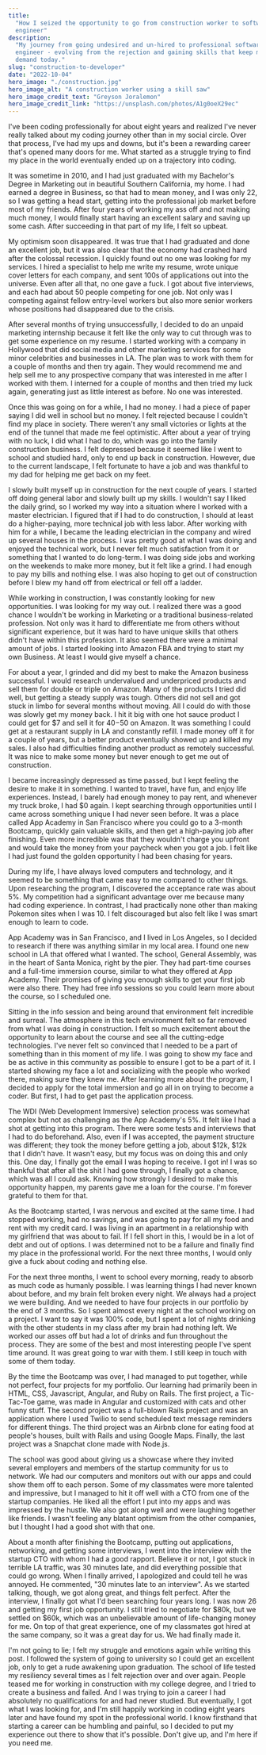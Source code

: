 ```yaml
---
title:
  "How I seized the opportunity to go from construction worker to software
  engineer"
description:
  "My journey from going undesired and un-hired to professional software
  engineer - evolving from the rejection and gaining skills that keep me in
  demand today."
slug: "construction-to-developer"
date: "2022-10-04"
hero_image: "./construction.jpg"
hero_image_alt: "A construction worker using a skill saw"
hero_image_credit_text: "Greyson Joralemon"
hero_image_credit_link: "https://unsplash.com/photos/A1g0oeX29ec"
---
```


I've been coding professionally for about eight years and realized I've never
really talked about my coding journey other than in my social circle. Over that
process, I've had my ups and downs, but it's been a rewarding career that's
opened many doors for me. What started as a struggle trying to find my place in
the world eventually ended up on a trajectory into coding.

It was sometime in 2010, and I had just graduated with my Bachelor's Degree in
Marketing out in beautiful Southern California, my home. I had earned a degree
in Business, so that had to mean money, and I was only 22, so I was getting a
head start, getting into the professional job market before most of my friends.
After four years of working my ass off and not making much money, I would
finally start having an excellent salary and saving up some cash. After
succeeding in that part of my life, I felt so upbeat.

My optimism soon disappeared. It was true that I had graduated and done an
excellent job, but it was also clear that the economy had crashed hard after the
colossal recession. I quickly found out no one was looking for my services. I
hired a specialist to help me write my resume, wrote unique cover letters for
each company, and sent 100s of applications out into the universe. Even after
all that, no one gave a fuck. I got about five interviews, and each had about 50
people competing for one job. Not only was I competing against fellow
entry-level workers but also more senior workers whose positions had disappeared
due to the crisis.

After several months of trying unsuccessfully, I decided to do an unpaid
marketing internship because it felt like the only way to cut through was to get
some experience on my resume. I started working with a company in Hollywood that
did social media and other marketing services for some minor celebrities and
businesses in LA. The plan was to work with them for a couple of months and then
try again. They would recommend me and help sell me to any prospective company
that was interested in me after I worked with them. I interned for a couple of
months and then tried my luck again, generating just as little interest as
before. No one was interested.

Once this was going on for a while, I had no money. I had a piece of paper
saying I did well in school but no money. I felt rejected because I couldn't
find my place in society. There weren't any small victories or lights at the end
of the tunnel that made me feel optimistic. After about a year of trying with no
luck, I did what I had to do, which was go into the family construction
business. I felt depressed because it seemed like I went to school and studied
hard, only to end up back in construction. However, due to the current
landscape, I felt fortunate to have a job and was thankful to my dad for helping
me get back on my feet.

I slowly built myself up in construction for the next couple of years. I started
off doing general labor and slowly built up my skills. I wouldn't say I liked
the daily grind, so I worked my way into a situation where I worked with a
master electrician. I figured that if I had to do construction, I should at
least do a higher-paying, more technical job with less labor. After working with
him for a while, I became the leading electrician in the company and wired up
several houses in the process. I was pretty good at what I was doing and enjoyed
the technical work, but I never felt much satisfaction from it or something that
I wanted to do long-term. I was doing side jobs and working on the weekends to
make more money, but it felt like a grind. I had enough to pay my bills and
nothing else. I was also hoping to get out of construction before I blew my hand
off from electrical or fell off a ladder.

While working in construction, I was constantly looking for new opportunities. I
was looking for my way out. I realized there was a good chance I wouldn't be
working in Marketing or a traditional business-related profession. Not only was
it hard to differentiate me from others without significant experience, but it
was hard to have unique skills that others didn't have within this profession.
It also seemed there were a minimal amount of jobs. I started looking into
Amazon FBA and trying to start my own Business. At least I would give myself a
chance.

For about a year, I grinded and did my best to make the Amazon business
successful. I would research undervalued and underpriced products and sell them
for double or triple on Amazon. Many of the products I tried did well, but
getting a steady supply was tough. Others did not sell and got stuck in limbo
for several months without moving. All I could do with those was slowly get my
money back. I hit it big with one hot sauce product I could get for $7 and sell
it for $40-$50 on Amazon. It was something I could get at a restaurant supply in
LA and constantly refill. I made money off it for a couple of years, but a
better product eventually showed up and killed my sales. I also had difficulties
finding another product as remotely successful. It was nice to make some money
but never enough to get me out of construction.

I became increasingly depressed as time passed, but I kept feeling the desire to
make it in something. I wanted to travel, have fun, and enjoy life experiences.
Instead, I barely had enough money to pay rent, and whenever my truck broke, I
had $0 again. I kept searching through opportunities until I came across
something unique I had never seen before. It was a place called App Academy in
San Francisco where you could go to a 3-month Bootcamp, quickly gain valuable
skills, and then get a high-paying job after finishing. Even more incredible was
that they wouldn't charge you upfront and would take the money from your
paycheck when you got a job. I felt like I had just found the golden opportunity
I had been chasing for years.

During my life, I have always loved computers and technology, and it seemed to
be something that came easy to me compared to other things. Upon researching the
program, I discovered the acceptance rate was about 5%. My competition had a
significant advantage over me because many had coding experience. In contrast, I
had practically none other than making Pokemon sites when I was 10. I felt
discouraged but also felt like I was smart enough to learn to code.

App Academy was in San Francisco, and I lived in Los Angeles, so I decided to
research if there was anything similar in my local area. I found one new school
in LA that offered what I wanted. The school, General Assembly, was in the heart
of Santa Monica, right by the pier. They had part-time courses and a full-time
immersion course, similar to what they offered at App Academy. Their promises of
giving you enough skills to get your first job were also there. They had free
info sessions so you could learn more about the course, so I scheduled one.

Sitting in the info session and being around that environment felt incredible
and surreal. The atmosphere in this tech environment felt so far removed from
what I was doing in construction. I felt so much excitement about the
opportunity to learn about the course and see all the cutting-edge technologies.
I've never felt so convinced that I needed to be a part of something than in
this moment of my life. I was going to show my face and be as active in this
community as possible to ensure I got to be a part of it. I started showing my
face a lot and socializing with the people who worked there, making sure they
knew me. After learning more about the program, I decided to apply for the total
immersion and go all in on trying to become a coder. But first, I had to get
past the application process.

The WDI (Web Development Immersive) selection process was somewhat complex but
not as challenging as the App Academy's 5%. It felt like I had a shot at getting
into this program. There were some tests and interviews that I had to do
beforehand. Also, even if I was accepted, the payment structure was different;
they took the money before getting a job, about $12k, $12k that I didn't have.
It wasn't easy, but my focus was on doing this and only this. One day, I finally
got the email I was hoping to receive. I got in! I was so thankful that after
all the shit I had gone through, I finally got a chance, which was all I could
ask. Knowing how strongly I desired to make this opportunity happen, my parents
gave me a loan for the course. I'm forever grateful to them for that.

As the Bootcamp started, I was nervous and excited at the same time. I had
stopped working, had no savings, and was going to pay for all my food and rent
with my credit card. I was living in an apartment in a relationship with my
girlfriend that was about to fail. If I fell short in this, I would be in a lot
of debt and out of options. I was determined not to be a failure and finally
find my place in the professional world. For the next three months, I would only
give a fuck about coding and nothing else.

For the next three months, I went to school every morning, ready to absorb as
much code as humanly possible. I was learning things I had never known about
before, and my brain felt broken every night. We always had a project we were
building. And we needed to have four projects in our portfolio by the end of 3
months. So I spent almost every night at the school working on a project. I want
to say it was 100% code, but I spent a lot of nights drinking with the other
students in my class after my brain had nothing left. We worked our asses off
but had a lot of drinks and fun throughout the process. They are some of the
best and most interesting people I've spent time around. It was great going to
war with them. I still keep in touch with some of them today.

By the time the Bootcamp was over, I had managed to put together, while not
perfect, four projects for my portfolio. Our learning had primarily been in
HTML, CSS, Javascript, Angular, and Ruby on Rails. The first project, a
Tic-Tac-Toe game, was made in Angular and customized with cats and other funny
stuff. The second project was a full-blown Rails project and was an application
where I used Twilio to send scheduled text message reminders for different
things. The third project was an Airbnb clone for eating food at people's
houses, built with Rails and using Google Maps. Finally, the last project was a
Snapchat clone made with Node.js.

The school was good about giving us a showcase where they invited several
employers and members of the startup community for us to network. We had our
computers and monitors out with our apps and could show them off to each person.
Some of my classmates were more talented and impressive, but I managed to hit it
off well with a CTO from one of the startup companies. He liked all the effort I
put into my apps and was impressed by the hustle. We also got along well and
were laughing together like friends. I wasn't feeling any blatant optimism from
the other companies, but I thought I had a good shot with that one.

About a month after finishing the Bootcamp, putting out applications,
networking, and getting some interviews, I went into the interview with the
startup CTO with whom I had a good rapport. Believe it or not, I got stuck in
terrible LA traffic, was 30 minutes late, and did everything possible that could
go wrong. When I finally arrived, I apologized and could tell he was annoyed. He
commented, "30 minutes late to an interview". As we started talking, though, we
got along great, and things felt perfect. After the interview, I finally got
what I'd been searching four years long. I was now 26 and getting my first job
opportunity. I still tried to negotiate for $80k, but we settled on $60k, which
was an unbelievable amount of life-changing money for me. On top of that great
experience, one of my classmates got hired at the same company, so it was a
great day for us. We had finally made it.

I'm not going to lie; I felt my struggle and emotions again while writing this
post. I followed the system of going to university so I could get an excellent
job, only to get a rude awakening upon graduation. The school of life tested my
resiliency several times as I felt rejection over and over again. People teased
me for working in construction with my college degree, and I tried to create a
business and failed. And I was trying to join a career I had absolutely no
qualifications for and had never studied. But eventually, I got what I was
looking for, and I'm still happily working in coding eight years later and have
found my spot in the professional world. I know firsthand that starting a career
can be humbling and painful, so I decided to put my experience out there to show
that it's possible. Don't give up, and I'm here if you need me.
